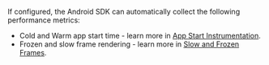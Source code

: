 If configured, the Android SDK can automatically collect the following performance metrics:

* Cold and Warm app start time - learn more in [App Start Instrumentation](/platforms/android/performance/instrumentation/automatic-instrumentation/#app-start-instrumentation).
* Frozen and slow frame rendering - learn more in [Slow and Frozen Frames](/platforms/android/performance/instrumentation/automatic-instrumentation/#slow-and-frozen-frames).
